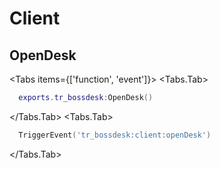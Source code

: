 # Client

## OpenDesk

 
<Tabs items={['function', 'event']}>
  <Tabs.Tab>
  ```lua
    exports.tr_bossdesk:OpenDesk()
  ```
  </Tabs.Tab>
  <Tabs.Tab>
  ```lua
    TriggerEvent('tr_bossdesk:client:openDesk')
  ```
  </Tabs.Tab>
</Tabs>

